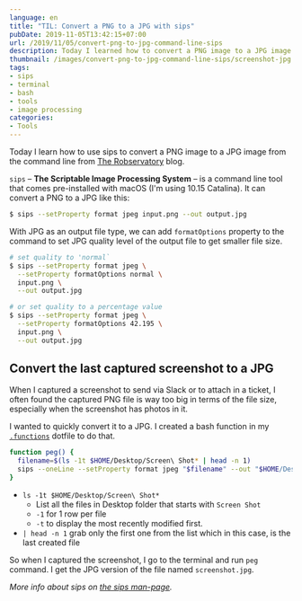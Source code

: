 ```yaml
---
language: en
title: "TIL: Convert a PNG to a JPG with sips"
pubDate: 2019-11-05T13:42:15+07:00
url: /2019/11/05/convert-png-to-jpg-command-line-sips
description: Today I learned how to convert a PNG image to a JPG image from the command line with sips command
thumbnail: /images/convert-png-to-jpg-command-line-sips/screenshot-jpg.jpg
tags:
- sips
- terminal
- bash
- tools
- image processing
categories:
- Tools
---
```


Today I learn how to use sips to convert a PNG image to a JPG image from the command line
from [The Robservatory](https://robservatory.com/use-sips-to-quickly-easily-and-freely-convert-image-files/) blog.

`sips` – **The Scriptable Image Processing System** – is a command line tool that comes pre-installed
with macOS (I'm using 10.15 Catalina). It can convert a PNG to a JPG like this:

```sh
$ sips --setProperty format jpeg input.png --out output.jpg
```

With JPG as an output file type, we can add `formatOptions` property to the command
to set JPG quality level of the output file to get smaller file size.

```sh
# set quality to 'normal`
$ sips --setProperty format jpeg \
  --setProperty formatOptions normal \
  input.png \
  --out output.jpg

# or set quality to a percentage value
$ sips --setProperty format jpeg \
  --setProperty formatOptions 42.195 \
  input.png \
  --out output.jpg
```

## Convert the last captured screenshot to a JPG

When I captured a screenshot to send via Slack or to attach in a ticket,
I often found the captured PNG file is way too big in terms of the file size,
especially when the screenshot has photos in it.

<Picture
  src="/images/convert-png-to-jpg-command-line-sips/screenshot-png.jpg"
  alt="Captured screenshot in PNG format"
  caption="Captured Screenshot in PNG format: 4.5MB"
/>

I wanted to quickly convert it to a JPG. I created a bash function in my [`.functions`](https://github.com/armno/dotfiles/blob/master/.functions) dotfile to do that.

```bash
function peg() {
  filename=$(ls -1t $HOME/Desktop/Screen\ Shot* | head -n 1)
  sips --oneLine --setProperty format jpeg "$filename" --out "$HOME/Desktop/screenshot.jpg"
}
```

- `ls -1t $HOME/Desktop/Screen\ Shot*`
  - List all the files in Desktop folder that starts with `Screen Shot`
  - `-1` for 1 row per file
  - `-t` to display the most recently modified first.
- `| head -n 1` grab only the first one from the list which in this case, is the last created file

So when I captured the screenshot, I go to the terminal and run `peg` command.
I get the JPG version of the file named `screenshot.jpg`.

<Picture
  src="/images/convert-png-to-jpg-command-line-sips/screenshot-jpg.jpg"
  alt="Captured screenshot after converted to JPG format: 666KB"
  caption="Captured Screenshot after converted to JPG format: 666KB"
/>

_More info about sips on [the sips man-page](https://www.unix.com/man-page/osx/1/sips/)._
